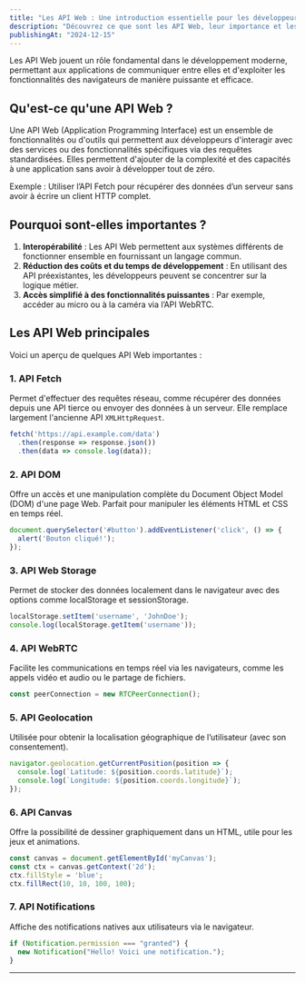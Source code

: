 ```yaml
---
title: "Les API Web : Une introduction essentielle pour les développeurs"
description: "Découvrez ce que sont les API Web, leur importance et les principales API disponibles pour vos projets de développement."
publishingAt: "2024-12-15"
---
```


Les API Web jouent un rôle fondamental dans le développement moderne, permettant aux applications de communiquer entre elles et d'exploiter les fonctionnalités des navigateurs de manière puissante et efficace.

## Qu'est-ce qu'une API Web ?

Une API Web (Application Programming Interface) est un ensemble de fonctionnalités ou d'outils qui permettent aux développeurs d'interagir avec des services ou des fonctionnalités spécifiques via des requêtes standardisées. Elles permettent d'ajouter de la complexité et des capacités à une application sans avoir à développer tout de zéro.

Exemple : Utiliser l’API Fetch pour récupérer des données d’un serveur sans avoir à écrire un client HTTP complet.

## Pourquoi sont-elles importantes ?

1. **Interopérabilité** : Les API Web permettent aux systèmes différents de fonctionner ensemble en fournissant un langage commun.
2. **Réduction des coûts et du temps de développement** : En utilisant des API préexistantes, les développeurs peuvent se concentrer sur la logique métier.
3. **Accès simplifié à des fonctionnalités puissantes** : Par exemple, accéder au micro ou à la caméra via l’API WebRTC.

## Les API Web principales

Voici un aperçu de quelques API Web importantes :

### 1. **API Fetch**
Permet d'effectuer des requêtes réseau, comme récupérer des données depuis une API tierce ou envoyer des données à un serveur. Elle remplace largement l'ancienne API `XMLHttpRequest`.

```javascript
fetch('https://api.example.com/data')
  .then(response => response.json())
  .then(data => console.log(data));
```
### 2. **API DOM**
Offre un accès et une manipulation complète du Document Object Model (DOM) d'une page Web. Parfait pour manipuler les éléments HTML et CSS en temps réel.

```javascript
document.querySelector('#button').addEventListener('click', () => {
  alert('Bouton cliqué!');
});
```

### 3. **API Web Storage**
Permet de stocker des données localement dans le navigateur avec des options comme localStorage et sessionStorage.

```javascript 
localStorage.setItem('username', 'JohnDoe');
console.log(localStorage.getItem('username'));
```

### 4. **API WebRTC**
Facilite les communications en temps réel via les navigateurs, comme les appels vidéo et audio ou le partage de fichiers.

```javascript 
const peerConnection = new RTCPeerConnection();
```

### 5. **API Geolocation**
Utilisée pour obtenir la localisation géographique de l’utilisateur (avec son consentement).

```javascript 
navigator.geolocation.getCurrentPosition(position => {
  console.log(`Latitude: ${position.coords.latitude}`);
  console.log(`Longitude: ${position.coords.longitude}`);
});
```

### 6. **API Canvas**
Offre la possibilité de dessiner graphiquement dans un <canvas/> HTML, utile pour les jeux et animations.

```javascript 
const canvas = document.getElementById('myCanvas');
const ctx = canvas.getContext('2d');
ctx.fillStyle = 'blue';
ctx.fillRect(10, 10, 100, 100);
```

### 7. **API Notifications**
Affiche des notifications natives aux utilisateurs via le navigateur.

```javascript 
if (Notification.permission === "granted") {
  new Notification("Hello! Voici une notification.");
}
```
---

